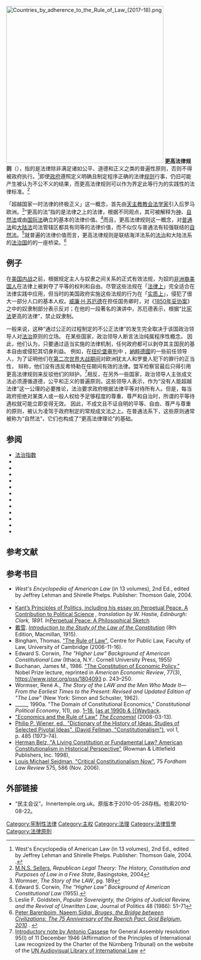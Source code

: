 {{Multiple issues|
{{Expand language|1=en|time=2020-07-01T21:44:36+00:00}}
{{Copy edit|time=2020-07-02T15:24:10+00:00}}
}}
[[File:Countries_by_adherence_to_the_Rule_of_Law_(2017–18).png|420px]]
'''更高法律规则'''（{{lang-en|Rule according to a higher law}}），指的是法律除非满足诸如公平、道德和正义之类的普遍性原则，否则不得被政府执行。<ref>West's Encyclopedia of American Law (in 13 volumes), 2nd Ed., edited by Jeffrey Lehman and Shirelle Phelps. Publisher: Thomson Gale, 2004. {{ISBN|0-7876-6367-0}}.</ref>即使[[政府|政府]]遵照定义明确且制定程序正确的法律[[法律|规则]]行事，仍旧可能产生被认为不公不义的结果，而更高法律规则可以作为界定此等行为的实践性的法律标准。<ref>[[Mortimer_Sellers|M.N.S. Sellers]], ''Republican Legal Theory: The History, Constitution and Purposes of Law in a Free State'', Basingstoke, 2004</ref>

「超越国家一时法律的终极正义」这一概念，首先由[[教会法_(天主教会)|天主教教会法学家]]引入后罗马欧洲。<ref>Wormser, ''The Story of the LAW'', pg. 189</ref>“更高的法”指的是法律之上的法律，根据不同观点，其可被解释为[[神聖法|神]]、[[自然法|自然法]]或由[[国际法|国际法]]确立的基本的法律价值。<ref>Edward S. Corwin, ''The “Higher Law” Background of American Constitutional Law'' (1955).</ref>而且，更高法律规则这一概念，对[[英美法系|普通法]]和[[欧陆法系|大陆法]]司法管辖区都具有同等的法律价值，而不似仅与普通法有较强联结的[[自然法|自然法]]。<ref>Leslie F. Goldstein, ''Popular Sovereignty, the Origins of Judicial Review, and the Revival of Unwritten Law'', Journal of Politics 48 (1986): 51–71</ref>就普遍的法律价值而言，更高法律规则是联结海洋法系的[[法治|法治]]和大陆法系的[[法治国|法治国]]的的一座桥梁。<ref>[http://philosophicalclub.ru/content/docs/75th_Anniversary_of_Roerich_Pact_Eng.html Peter Barenboim, Naeem Sidiqi, ''Bruges, the Bridge between Civilizations: The 75 Anniversary of the Roerich Pact, Grid Belgium, 2010''] {{Wayback|url=http://philosophicalclub.ru/content/docs/75th_Anniversary_of_Roerich_Pact_Eng.html |date=20161011065018 }}. {{ISBN|978-5-98856-114-9}}</ref>

== 例子 ==
在[[南北战争|美国内战]]之前，根据规定主人与奴隶之间关系的正式有效法规，为奴的[[非裔美国人|非洲裔美国人]]在法律上被剥夺了平等的权利和自由。尽管这些法规在「[[De_jure|法律上]]」完全适合在法律实践中应用，但当时的美国政府实施这些法规的行为在「[[De_facto|实质上]]」，侵犯了很大一部分人口的基本人权。[[威廉·H·苏厄德|威廉·H·苏厄德]]在担任国务卿时，对《[[1850年妥协案|1850年妥协案]]》之中的奴隶制部分表示反对；在他的一段著名的演讲中，苏厄德表示，根据“比[[美国宪法|宪法]]更高的法律”，禁止奴隶制。

一般来说，这种“通过公正的过程制定的不公正法律”的发生完全取决于该国政治领导人对[[法治|法治]]原则的立场。 在某些国家，政治领导人断言法治纯属程序性概念。 因此，他们认为，只要通过适当实施的法律机制，任何政府都可以剥夺其主国民的基本自由或侵犯其切身利益。 例如，在[[纽伦堡审判|纽伦堡审判]]中 ，[[納粹德國|納粹德國]]的一些前任领导人，为了证明他们在[[第二次世界大战|第二次世界大战期间]]对欧洲犹太人和罗曼人犯下的罪行的正当性， 辩称，他们没有违反希特勒在任期间有效的法律。盟军检察官最后只得引用更高法律规则来反驳他们的辩护。<ref>[http://untreaty.un.org/cod/avl/ha/ga_95-I/ga_95-I.html Introductory note by Antonio Cassese] {{Wayback|url=http://untreaty.un.org/cod/avl/ha/ga_95-I/ga_95-I.html |date=20101228184236 }} for General Assembly resolution 95(I) of 11 December 1946 (Affirmation of the Principles of International Law recognized by the Charter of the Nürnberg Tribunal) on the website of the [https://www.un.org/law/avl/ UN Audiovisual Library of International Law] {{Wayback|url=https://www.un.org/law/avl/ |date=20130911050751 }}</ref>相反，在另外一些国家，政治领导人主张成文法必须遵循道德，公平和正义的普遍原则。这些领导人表示，作为“没有人能超越法律”这一公理的必要推论，法治要求政府根据法律平等对待所有人。但是，每当政府拒绝对某类人或一般人权给予足够程度的尊重、尊严和自治时，所谓的平等待遇权就可能立即变得无效。 因此，不成文且不证自明的平等、自由、尊严与尊重的原则，被认为凌驾于政府制定的常规成文法之上。在普通法系下，这些原则通常被称为“自然法”，它们也构成了“更高法律理论”的基础。

== 参阅 ==
{{Div col}}
* [[法治指数|法治指数]]
* {{link-en|宪制经济|Constitutional economics}}
* {{Annotated link|宪法学}}
* {{Annotated link|法律之前人人平等}}
* {{Annotated link|国际人权法}}
* {{Annotated link|國際人道法}}
* {{Annotated link|法学}}
* {{Annotated link|法律原則}}
* {{link-en|自由宪政|Liberal legalism}}
* {{Annotated link|纽伦堡原则}}
* {{Annotated link|伊曼努尔·康德}}
* {{Annotated link|法律哲学}}
* {{Annotated link|洛里奇协定}}
{{Div col end}}

== 参考文献 ==
{{Reflist}}

== 参考书目 ==

* ''West's Encyclopedia of American Law'' (in 13 volumes), 2nd Ed., edited by Jeffrey Lehman and Shirelle Phelps. Publisher: Thomson Gale, 2004. {{ISBN|0-7876-6367-0}}.
* [http://oll.libertyfund.org/index.php?option=com_staticxt&staticfile=show.php&title=358 Kant’s Principles of Politics, including his essay on Perpetual Peace. A Contribution to Political Science] {{Wayback|url=http://oll.libertyfund.org/index.php?option=com_staticxt&staticfile=show.php&title=358 |date=20130510030939 }}'', translation by W. Hastie, Edinburgh: Clark, 1891. In ''[http://www.mtholyoke.edu/acad/intrel/kant/kant1.htm Perpetual Peace: A Philosophical Sketch] {{Wayback|url=http://www.mtholyoke.edu/acad/intrel/kant/kant1.htm |date=20190406161945 }}
* [[戴雪|戴雪]]. ''[[iarchive:cu31924030503720|Introduction to the Study of the Law of the Constitution]]'' (8th Edition, Macmillan, 1915).
* Bingham, Thomas. [https://web.archive.org/web/20070108092651/http://cpl.law.cam.ac.uk/past_activities/the_rt_hon_lord_bingham_the_rule_of_law.php "The Rule of Law"], Centre for Public Law, Faculty of Law, University of Cambridge (2006-11-16).
* Edward S. Corwin, ''The "Higher Law" Background of American Constitutional Law'' (Ithaca, N.Y.: Cornell University Press, 1955)
* Buchanan, James M., 1986. [http://nobelprize.org/nobel_prizes/economics/laureates/1986/buchanan-lecture.html "The Constitution of Economic Policy,"] {{Wayback|url=http://nobelprize.org/nobel_prizes/economics/laureates/1986/buchanan-lecture.html |date=20130531054304 }} Nobel Prize lecture, reprinted in ''American Economic Review'', 77(3), https://www.jstor.org/pss/1804093 p. 243–250.
* Wormser, René A., ''The Story of the LAW and the Men Who Made It—From the Earliest Times to the Present: Revised and Updated Edition of "The Law"'' (New York: Simon and Schuster, 1962).
* _____, 1990a. "The Domain of Constitutional Economics," ''Constitutional Political Economy'', 1(1), pp. [[doi:10.1007/BF02393031|1–18.]] [[doi:10.1007/BF02393031|Also as at 1990b & [https://books.google.com/books?id=YUVMr-aFYwYC&pg=PA60&lpg=PA&f=false#v=onepage&q&f=false {{Wayback]].
* [http://www.economist.com/displaystory.cfm?story_id=10849115 "Economics and the Rule of Law"] {{Wayback|url=http://www.economist.com/displaystory.cfm?story_id=10849115 |date=20091212205927 }} ''[[经济学人|The Economist]]'' (2008-03-13).
* [https://web.archive.org/web/20060623044421/http://etext.lib.virginia.edu/cgi-local/DHI/dhi.cgi?id=dv1-61 Philip P. Wiener, ed., "Dictionary of the History of Ideas: Studies of Selected Pivotal Ideas", (David Fellman, "Constitutionalism")], vol 1, p. 485 (1973–74).
* [http://www.constitution.org/cmt/belz/lcfl_07.txt Herman Belz, "A Living Constitution or Fundamental Law? American Constitutionalism in Historical Perspective"] {{Wayback|url=http://www.constitution.org/cmt/belz/lcfl_07.txt |date=20081202001956 }} (Rowman & Littlefield Publishers, Inc. 1998), {{ISBN|978-0-8476-8643-8}}
* [https://web.archive.org/web/20080910120855/http://law.fordham.edu/publications/articles/500flspub9546.pdf Louis Michael Seidman, "Critical Constitutionalism Now"], 75 ''Fordham Law Review'' 575, 586 (Nov. 2006).

== 外部链接 ==

* “民主会议”。Innertemple.org.uk。原版本于2010-05-28存档。检索2010-08-22。
[[Category:宪制性法律|Category:宪制性法律]]
[[Category:主权|Category:主权]]
[[Category:法理|Category:法理]]
[[Category:法律哲學|Category:法律哲學]]
[[Category:法律原則|Category:法律原則]]
